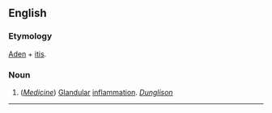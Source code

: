 ==English==

===Etymology===
[[Aden]] + [[itis]].

===Noun===
#(''[[Medicine]]'') [[Glandular]] [[inflammation]]. ''[[Dunglison]]''


----
{{webster}}